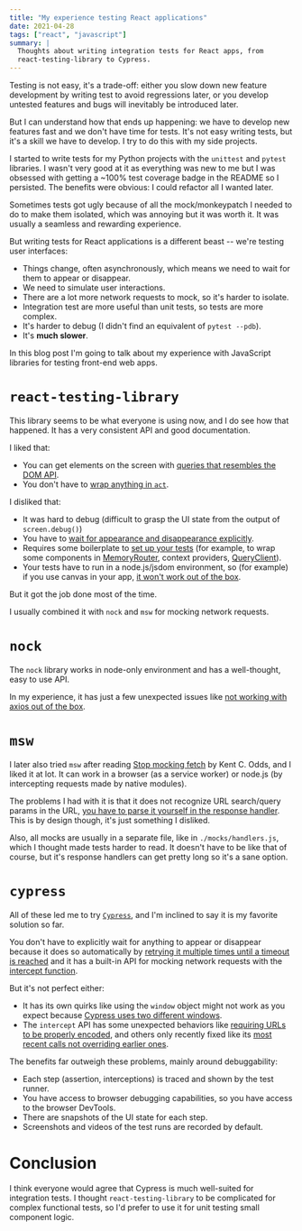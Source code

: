 ```yaml
---
title: "My experience testing React applications"
date: 2021-04-28
tags: ["react", "javascript"]
summary: |
  Thoughts about writing integration tests for React apps, from
  react-testing-library to Cypress.
---
```


Testing is not easy, it's a trade-off: either you slow down new feature
development by writing test to avoid regressions later, or you develop untested
features and bugs will inevitably be introduced later.

But I can understand how that ends up happening: we have to develop new features
fast and we don't have time for tests. It's not easy writing tests, but it's a
skill we have to develop. I try to do this with my side projects.

I started to write tests for my Python projects with the `unittest` and `pytest`
libraries. I wasn't very good at it as everything was new to me but I was
obsessed with getting a ~100% test coverage badge in the README so I persisted.
The benefits were obvious: I could refactor all I wanted later.

Sometimes tests got ugly because of all the mock/monkeypatch I needed to do to
make them isolated, which was annoying but it was worth it. It was usually a
seamless and rewarding experience.

But writing tests for React applications is a different beast -- we're testing
user interfaces:

- Things change, often asynchronously, which means we need to wait for them to
  appear or disappear.
- We need to simulate user interactions.
- There are a lot more network requests to mock, so it's harder to isolate.
- Integration test are more useful than unit tests, so tests are more complex.
- It's harder to debug (I didn't find an equivalent of `pytest --pdb`).
- It's **much slower**.

In this blog post I'm going to talk about my experience with JavaScript
libraries for testing front-end web apps.

# `react-testing-library`

This library seems to be what everyone is using now, and I do see how that
happened. It has a very consistent API and good documentation.

I liked that:

- You can get elements on the screen with
  [queries that resembles the DOM API](https://testing-library.com/docs/queries/about/).
- You don't have to
  [wrap anything in `act`](https://kentcdodds.com/blog/common-mistakes-with-react-testing-library#wrapping-things-in-act-unnecessarily).

I disliked that:

- It was hard to debug (difficult to grasp the UI state from the output of
  `screen.debug()`)
- You have to
  [wait for appearance and disappearance explicitly](https://testing-library.com/docs/guide-disappearance).
- Requires some boilerplate to
  [set up your tests](<(https://testing-library.com/docs/react-testing-library/setup/)>)
  \(for example, to wrap some components in
  [MemoryRouter](https://reactrouter.com/web/api/MemoryRouter), context
  providers,
  [QueryClient](https://react-query.tanstack.com/reference/QueryClient)\).
- Your tests have to run in a node.js/jsdom environment, so (for example) if you
  use canvas in your app,
  [it won't work out of the box](https://github.com/jsdom/jsdom#canvas-support).

But it got the job done most of the time.

I usually combined it with `nock` and `msw` for mocking network requests.

# `nock`

The `nock` library works in node-only environment and has a well-thought, easy
to use API.

In my experience, it has just a few unexpected issues like
[not working with axios out of the box](https://www.npmjs.com/package/nock#axios).

# `msw`

I later also tried `msw` after reading
[Stop mocking fetch](https://kentcdodds.com/blog/stop-mocking-fetch/) by Kent C.
Odds, and I liked it at lot. It can work in a browser (as a service worker) or
node.js (by intercepting requests made by native modules).

The problems I had with it is that it does not recognize URL search/query params
in the URL,
[you have to parse it yourself in the response handler](https://github.com/mswjs/msw/issues/71).
This is by design though, it's just something I disliked.

Also, all mocks are usually in a separate file, like in `./mocks/handlers.js`,
which I thought made tests harder to read. It doesn't have to be like that of
course, but it's response handlers can get pretty long so it's a sane option.

# `cypress`

All of these led me to try [`Cypress`](https://docs.cypress.io/), and I'm
inclined to say it is my favorite solution so far.

You don't have to explicitly wait for anything to appear or disappear because it
does so automatically by
[retrying it multiple times until a timeout is reached](https://docs.cypress.io/guides/core-concepts/retry-ability)
and it has a built-in API for mocking network requests with the
[intercept function](https://docs.cypress.io/api/commands/intercept).

But it's not perfect either:

- It has its own quirks like using the `window` object might not work as you
  expect because
  [Cypress uses two different windows](https://docs.cypress.io/api/commands/window#Cypress-uses-2-different-windows).
- The `intercept` API has some unexpected behaviors like
  [requiring URLs to be properly encoded](https://github.com/cypress-io/cypress/issues/15956),
  and others only recently fixed like its
  [most recent calls not overriding earlier ones](https://github.com/cypress-io/cypress/issues/9302).

The benefits far outweigh these problems, mainly around debuggability:

- Each step (assertion, interceptions) is traced and shown by the test runner.
- You have access to browser debugging capabilities, so you have access to the
  browser DevTools.
- There are snapshots of the UI state for each step.
- Screenshots and videos of the test runs are recorded by default.

# Conclusion

I think everyone would agree that Cypress is much well-suited for integration
tests. I thought `react-testing-library` to be complicated for complex
functional tests, so I'd prefer to use it for unit testing small component
logic.
